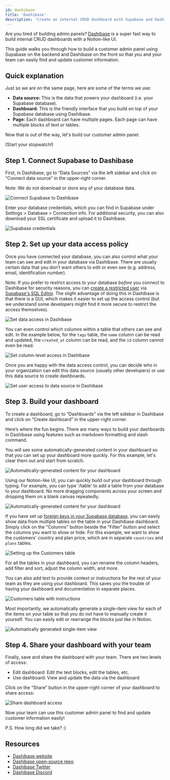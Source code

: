 ```yaml
---
id: dashibase
title: 'Dashibase'
description: 'Create an internal CRUD dashboard with Supabase and Dashibase in 15 mins.'
---
```


Are you tired of building admin panels? [Dashibase](https://dashibase.com/) is a super fast way to build internal CRUD dashboards with a Notion-like UI.

This guide walks you through how to build a customer admin panel using Supabase on the backend and Dashibase on the front so that you and your team can easily find and update customer information.

## Quick explanation

Just so we are on the same page, here are some of the terms we use:

- **Data source:** This is the data that powers your dashboard (i.e. your Supabase database).
- **Dashboard:** This is the friendly interface that you build on top of your Supabase database using Dashibase.
- **Page:** Each dashboard can have multiple pages. Each page can have multiple blocks of text or tables.

Now that is out of the way, let's build our customer admin panel.

(Start your stopwatch!)

## Step 1. Connect Supabase to Dashibase

First, in Dashibase, go to “Data Sources” via the left sidebar and click on “Connect data source” in the upper-right corner.

Note: We do not download or store any of your database data.

![Connect Supabase to Dashibase](/docs/img/guides/integrations/dashibase/connect-database.png)

Enter your database credentials, which you can find in Supabase under Settings > Database > Connection info. For additional security, you can also download your SSL certificate and upload it to Dashibase.

![Supabase credentials](/docs/img/guides/integrations/dashibase/supabase-credentials.png)

## Step 2. Set up your data access policy

Once you have connected your database, you can also control what your team can see and edit in your database via Dashibase. There are usually certain data that you don’t want others to edit or even see (e.g. address, email, identification number).

Note: If you prefer to restrict access to your database _before_ you connect to Dashibase for security reasons, you can [create a restricted user](https://aws.amazon.com/blogs/database/managing-postgresql-users-and-roles/) via [Supabase's SQL Editor](/docs/guides/database#the-sql-editor). The slight advantage of doing this in Dashibase is that there is a GUI, which makes it easier to set up the access control (but we understand some developers might find it more secure to restrict the access themselves).

![Set data access in Dashibase](/docs/img/guides/integrations/dashibase/set-data-access.png)

You can even control which columns within a table that others can see and edit. In the example below, for the `tags` table, the `name` column can be read and updated, the `created_at` column can be read, and the `id` column cannot even be read.

![Set column-level access in Dashibase](/docs/img/guides/integrations/dashibase/set-column-access.png)

Once you are happy with the data access control, you can decide who in your organization can edit this data source (usually other developers) or use this data source to create dashboards.

![Set user access to data source in Dashibase](/docs/img/guides/integrations/dashibase/data-source-user-access.png)

## Step 3. Build your dashboard

To create a dashboard, go to “Dashboards” via the left sidebar in Dashibase and click on “Create dashboard” in the upper-right corner.

Here’s where the fun begins. There are many ways to build your dashboards in Dashibase using features such as markdown formatting and slash command.

You will see some automatically-generated content in your dashboard so that you can set up your dashboard more quickly. For this example, let's clear them out and start from scratch.

![Automatically-generated content for your dashboard](/docs/img/guides/integrations/dashibase/initial-dashboard-content.png)

Using our Notion-like UI, you can quickly build out your dashboard through typing. For example, you can type '/table' to add a table from your database to your dashboard. No more dragging components across your screen and dropping them on a blank canvas repeatedly.

![Automatically-generated content for your dashboard](/docs/img/guides/integrations/dashibase/slash-command.gif)

If you have set up [foreign keys in your Supabase database](/docs/guides/database/tables#joining-tables-with-foreign-keys), you can easily show data from multiple tables on the table in your Dashibase dashboard. Simply click on the "Columns" button beside the "Filter" button and select the columns you want to show or hide. For this example, we want to show the customers' country and plan price, which are in separate `countries` and `plans` tables.

![Setting up the Customers table](/docs/img/guides/integrations/dashibase/customers-table.png)

For all the tables in your dashboard, you can rename the column headers, add filter and sort, adjust the column width, and more.

You can also add text to provide context or instructions for the rest of your team as they are using your dashboard. This saves you the trouble of having your dashboard and documentation in separate places.

![Customers table with instructions](/docs/img/guides/integrations/dashibase/customers-table-with-text.png)

Most importantly, we automatically generate a single-item view for each of the items on your table so that you do not have to manually create it yourself. You can easily edit or rearrange the blocks just like in Notion.

![Automatically generated single-item view](/docs/img/guides/integrations/dashibase/single-item-view.png)

## Step 4. Share your dashboard with your team

Finally, save and share the dashboard with your team. There are two levels of access:

- Edit dashboard: Edit the text blocks, edit the tables, etc.
- Use dashboard: View and update the data via the dashboard

Click on the “Share” button in the upper-right corner of your dashboard to share access:

![Share dashboard access](/docs/img/guides/integrations/dashibase/share-dashboard.png)

Now your team can use this customer admin panel to find and update customer information easily!

P.S. How long did we take? :)

## Resources

- [Dashibase website](https://dashibase.com/)
- [Dashibase open-source repo](https://github.com/dashibase)
- [Dashibase Twitter](https://twitter.com/dashibase)
- [Dashibase Discord](https://discord.gg/crhDFYvbbq)
